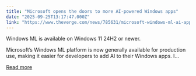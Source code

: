 ```yaml
---
title: "Microsoft opens the doors to more AI-powered Windows apps"
date: "2025-09-25T13:17:47.000Z"
link: "https://www.theverge.com/news/785631/microsoft-windows-ml-ai-apps-availability"
---
```


Windows ML is available on Windows 11 24H2 or newer.	

Microsoft’s Windows ML platform is now generally available for production use, making it easier for developers to add AI to their Windows apps. I...

[Read more](https://www.theverge.com/news/785631/microsoft-windows-ml-ai-apps-availability)

